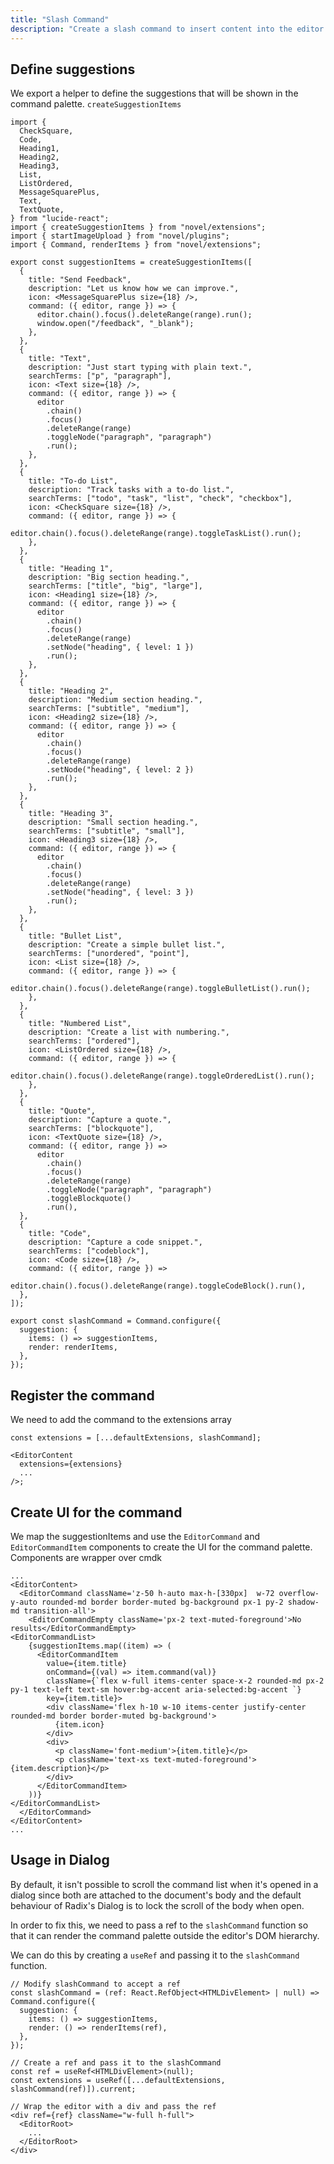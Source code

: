 ```yaml
---
title: "Slash Command"
description: "Create a slash command to insert content into the editor."
---
```


## Define suggestions

We export a helper to define the suggestions that will be shown in the command palette. `createSuggestionItems`

```tsx
import {
  CheckSquare,
  Code,
  Heading1,
  Heading2,
  Heading3,
  List,
  ListOrdered,
  MessageSquarePlus,
  Text,
  TextQuote,
} from "lucide-react";
import { createSuggestionItems } from "novel/extensions";
import { startImageUpload } from "novel/plugins";
import { Command, renderItems } from "novel/extensions";

export const suggestionItems = createSuggestionItems([
  {
    title: "Send Feedback",
    description: "Let us know how we can improve.",
    icon: <MessageSquarePlus size={18} />,
    command: ({ editor, range }) => {
      editor.chain().focus().deleteRange(range).run();
      window.open("/feedback", "_blank");
    },
  },
  {
    title: "Text",
    description: "Just start typing with plain text.",
    searchTerms: ["p", "paragraph"],
    icon: <Text size={18} />,
    command: ({ editor, range }) => {
      editor
        .chain()
        .focus()
        .deleteRange(range)
        .toggleNode("paragraph", "paragraph")
        .run();
    },
  },
  {
    title: "To-do List",
    description: "Track tasks with a to-do list.",
    searchTerms: ["todo", "task", "list", "check", "checkbox"],
    icon: <CheckSquare size={18} />,
    command: ({ editor, range }) => {
      editor.chain().focus().deleteRange(range).toggleTaskList().run();
    },
  },
  {
    title: "Heading 1",
    description: "Big section heading.",
    searchTerms: ["title", "big", "large"],
    icon: <Heading1 size={18} />,
    command: ({ editor, range }) => {
      editor
        .chain()
        .focus()
        .deleteRange(range)
        .setNode("heading", { level: 1 })
        .run();
    },
  },
  {
    title: "Heading 2",
    description: "Medium section heading.",
    searchTerms: ["subtitle", "medium"],
    icon: <Heading2 size={18} />,
    command: ({ editor, range }) => {
      editor
        .chain()
        .focus()
        .deleteRange(range)
        .setNode("heading", { level: 2 })
        .run();
    },
  },
  {
    title: "Heading 3",
    description: "Small section heading.",
    searchTerms: ["subtitle", "small"],
    icon: <Heading3 size={18} />,
    command: ({ editor, range }) => {
      editor
        .chain()
        .focus()
        .deleteRange(range)
        .setNode("heading", { level: 3 })
        .run();
    },
  },
  {
    title: "Bullet List",
    description: "Create a simple bullet list.",
    searchTerms: ["unordered", "point"],
    icon: <List size={18} />,
    command: ({ editor, range }) => {
      editor.chain().focus().deleteRange(range).toggleBulletList().run();
    },
  },
  {
    title: "Numbered List",
    description: "Create a list with numbering.",
    searchTerms: ["ordered"],
    icon: <ListOrdered size={18} />,
    command: ({ editor, range }) => {
      editor.chain().focus().deleteRange(range).toggleOrderedList().run();
    },
  },
  {
    title: "Quote",
    description: "Capture a quote.",
    searchTerms: ["blockquote"],
    icon: <TextQuote size={18} />,
    command: ({ editor, range }) =>
      editor
        .chain()
        .focus()
        .deleteRange(range)
        .toggleNode("paragraph", "paragraph")
        .toggleBlockquote()
        .run(),
  },
  {
    title: "Code",
    description: "Capture a code snippet.",
    searchTerms: ["codeblock"],
    icon: <Code size={18} />,
    command: ({ editor, range }) =>
      editor.chain().focus().deleteRange(range).toggleCodeBlock().run(),
  },
]);

export const slashCommand = Command.configure({
  suggestion: {
    items: () => suggestionItems,
    render: renderItems,
  },
});
```

## Register the command

We need to add the command to the extensions array

```tsx
const extensions = [...defaultExtensions, slashCommand];

<EditorContent
  extensions={extensions}
  ...
/>;
```

## Create UI for the command

We map the suggestionItems and use the `EditorCommand` and `EditorCommandItem` components to create the UI for the command palette.
Components are wrapper over cmdk

```tsx
...
<EditorContent>
  <EditorCommand className='z-50 h-auto max-h-[330px]  w-72 overflow-y-auto rounded-md border border-muted bg-background px-1 py-2 shadow-md transition-all'>
    <EditorCommandEmpty className='px-2 text-muted-foreground'>No results</EditorCommandEmpty>
<EditorCommandList>
    {suggestionItems.map((item) => (
      <EditorCommandItem
        value={item.title}
        onCommand={(val) => item.command(val)}
        className={`flex w-full items-center space-x-2 rounded-md px-2 py-1 text-left text-sm hover:bg-accent aria-selected:bg-accent `}
        key={item.title}>
        <div className='flex h-10 w-10 items-center justify-center rounded-md border border-muted bg-background'>
          {item.icon}
        </div>
        <div>
          <p className='font-medium'>{item.title}</p>
          <p className='text-xs text-muted-foreground'>{item.description}</p>
        </div>
      </EditorCommandItem>
    ))}
</EditorCommandList>
  </EditorCommand>
</EditorContent>
...
```

## Usage in Dialog

By default, it isn't possible to scroll the command list when it's opened in a dialog since both are attached to the document's body and the default behaviour of Radix's Dialog is to lock the scroll of the body when open.

In order to fix this, we need to pass a ref to the `slashCommand` function so that it can render the command palette outside the editor's DOM hierarchy. 

We can do this by creating a `useRef` and passing it to the `slashCommand` function.

```tsx
// Modify slashCommand to accept a ref
const slashCommand = (ref: React.RefObject<HTMLDivElement> | null) => Command.configure({
  suggestion: {
    items: () => suggestionItems,
    render: () => renderItems(ref),
  },
});
```

```tsx
// Create a ref and pass it to the slashCommand
const ref = useRef<HTMLDivElement>(null);
const extensions = useRef([...defaultExtensions, slashCommand(ref)]).current;
```

```tsx
// Wrap the editor with a div and pass the ref
<div ref={ref} className="w-full h-full">
  <EditorRoot>
    ...
  </EditorRoot>
</div>
```